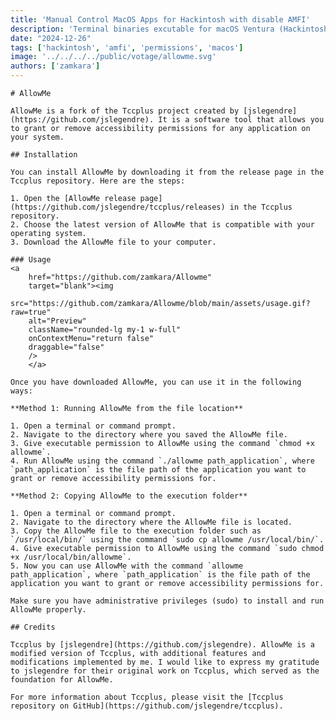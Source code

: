 ```yaml
---
title: 'Manual Control MacOS Apps for Hackintosh with disable AMFI'
description: 'Terminal binaries excutable for macOS Ventura (Hackintosh) app permissions control with AMFI disabled.'
date: "2024-12-26"
tags: ['hackintosh', 'amfi', 'permissions', 'macos']
image: '../../../../public/votage/allowme.svg'
authors: ['zamkara']
---
```

<div onContextMenu="return false" draggable="false">

    # AllowMe

    AllowMe is a fork of the Tccplus project created by [jslegendre](https://github.com/jslegendre). It is a software tool that allows you to grant or remove accessibility permissions for any application on your system.

    ## Installation

    You can install AllowMe by downloading it from the release page in the Tccplus repository. Here are the steps:

    1. Open the [AllowMe release page](https://github.com/jslegendre/tccplus/releases) in the Tccplus repository.
    2. Choose the latest version of AllowMe that is compatible with your operating system.
    3. Download the AllowMe file to your computer.

    ### Usage
    <a 
        href="https://github.com/zamkara/Allowme"
        target="blank"><img
        src="https://github.com/zamkara/Allowme/blob/main/assets/usage.gif?raw=true"
        alt="Preview"
        className="rounded-lg my-1 w-full"
        onContextMenu="return false"
        draggable="false"
        />
        </a>

    Once you have downloaded AllowMe, you can use it in the following ways:

    **Method 1: Running AllowMe from the file location**

    1. Open a terminal or command prompt.
    2. Navigate to the directory where you saved the AllowMe file.
    3. Give executable permission to AllowMe using the command `chmod +x allowme`.
    4. Run AllowMe using the command `./allowme path_application`, where `path_application` is the file path of the application you want to grant or remove accessibility permissions for.

    **Method 2: Copying AllowMe to the execution folder**

    1. Open a terminal or command prompt.
    2. Navigate to the directory where the AllowMe file is located.
    3. Copy the AllowMe file to the execution folder such as `/usr/local/bin/` using the command `sudo cp allowme /usr/local/bin/`.
    4. Give executable permission to AllowMe using the command `sudo chmod +x /usr/local/bin/allowme`.
    5. Now you can use AllowMe with the command `allowme path_application`, where `path_application` is the file path of the application you want to grant or remove accessibility permissions for.

    Make sure you have administrative privileges (sudo) to install and run AllowMe properly.

    ## Credits

    Tccplus by [jslegendre](https://github.com/jslegendre). AllowMe is a modified version of Tccplus, with additional features and modifications implemented by me. I would like to express my gratitude to jslegendre for their original work on Tccplus, which served as the foundation for AllowMe.

    For more information about Tccplus, please visit the [Tccplus repository on GitHub](https://github.com/jslegendre/tccplus).

</div>